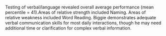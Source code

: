 <summary>

Testing of verbal/language revealed overall average
performance (mean percentile = 41).Areas of relative strength included Naming. Areas of relative weakness included Word Reading. Biggie demonstrates adequate verbal communication skills for most daily interactions, though he may need additional time or clarification for complex verbal information.

</summary>